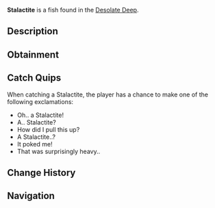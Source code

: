 {{FishInfobox
|image          = Stalactite.png
|rarity         = Trash
|sea            = First Sea
|location       = [[Desolate Deep]]
|sublocation    = 
|sources        = Coral Geode, Crab Cage, Fishing Rod
|radar_location = 
|xp             = 20
|weather        = 
|time           = 
|season         = 
|bait           = Magnet
|base_weight    = 13
|base_value     = 35
|weight_range   = 7
|base_chance    = 2200
|base_resil     = 80
}}
'''Stalactite''' is a {{Rarity|Trash}} fish found in the [[Desolate Deep]].

== Description ==
{{Description|A sharp and spiky rock formation that has fallen from the ceiling of a formidable cavern.|Bestiary Entry}}

== Obtainment ==
{{Description|Find it fallen in the waters of the Desolate Deep.|Bestiary Hint}}
{{Fish Availability|
Desolate Deep/Brine Pool
Desolate Deep/Desolate Pocket
|top_rods      = 
Flimsy Rod\295799.74\370555.97;
Training Rod\280634.02\407343.54;
Krampus's Rod\189424.02\298500.08;
Leviathan's Fang Rod\185828.09\255753.43;
Magma Rod\183466.77\289113.29;
Plastic Rod\167550.2\264037.98;
Fast Rod\180299.71\301295.26;
Heaven's Rod\147018.93\199349.92;
Trident Rod\177458.07\173951.32;
Free Spirit Rod\174907.62\173642.09;
Astralhook Rod\168268.64\288794.06;
Ethereal Prism Rod\163116.75\275811.03;
No-Life Rod\160852.31\232623.85;
Seraphic Rod\159286.32\247206.1;
Challenger's Rod\152662.25\213073.21;
Rod Of The Forgotten Fang\152487.89\223724.54;
Rod Of The Exalted One\148881.86\201054.69;
Rod Of The Depths\147770.69\198643.84;
Depthseeker Rod\147260.67\174149.69;
Blazebringer Rod\147222.98\183213.73;
Zeus Rod\147036.65\194189.35;
Verdant Shear Rod\146775.83\191426.74;
Avalanche Rod\145871\156030.72;
Volcanic Rod\142583.88\147360.92;
Steady Rod\76857.6\74267.78
|recommended   = Training Rod
}}

== Catch Quips ==
When catching a Stalactite, the player has a chance to make one of the following exclamations:
* Oh.. a Stalactite!
* A.. Stalactite?
* How did I pull this up?
* A Stalactite..?
* It poked me!
* That was surprisingly heavy..

== Change History ==
{{Change History|{{subst:Current Version}}}}

== Navigation ==
{{Fish Navbox|Desolate Deep}}